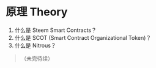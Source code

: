 # 原理 Theory {#theory}


1. 什么是 Steem Smart Contracts？
1. 什么是 SCOT (Smart Contract Organizational Token)？
1. 什么是 Nitrous？

>（未完待续）
